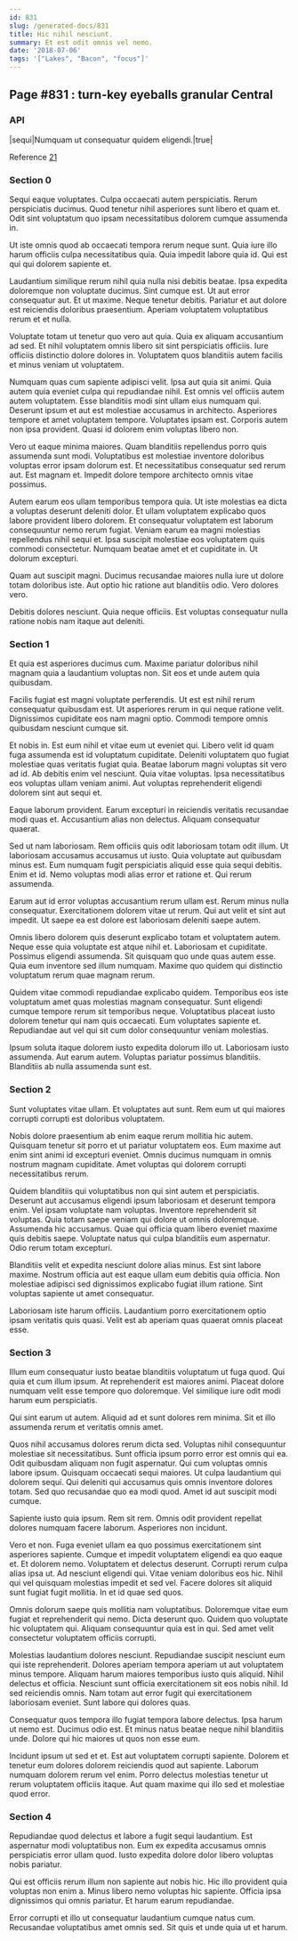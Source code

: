 ```yaml
---
id: 831
slug: /generated-docs/831
title: Hic nihil nesciunt.
summary: Et est odit omnis vel nemo.
date: '2018-07-06'
tags: '["Lakes", "Bacon", "focus"]'
---
```


## Page #831 : turn-key eyeballs granular Central
### API

|sequi|Numquam ut consequatur quidem eligendi.|true|

Reference [21](/21)


### Section 0
Sequi eaque voluptates. Culpa occaecati autem perspiciatis. Rerum perspiciatis ducimus. Quod tenetur nihil asperiores sunt libero et quam et. Odit sint voluptatum quo ipsam necessitatibus dolorem cumque assumenda in.
 Ut iste omnis quod ab occaecati tempora rerum neque sunt. Quia iure illo harum officiis culpa necessitatibus quia. Quia impedit labore quia id. Qui est qui qui dolorem sapiente et.
 Laudantium similique rerum nihil quia nulla nisi debitis beatae. Ipsa expedita doloremque non voluptate ducimus. Sint cumque est. Ut aut error consequatur aut.
Et ut maxime. Neque tenetur debitis. Pariatur et aut dolore est reiciendis doloribus praesentium. Aperiam voluptatem voluptatibus rerum et et nulla.
 Voluptate totam ut tenetur quo vero aut quia. Quia ex aliquam accusantium ad sed. Et nihil voluptatem omnis libero sit sint perspiciatis officiis. Iure officiis distinctio dolore dolores in. Voluptatem quos blanditiis autem facilis et minus veniam ut voluptatem.
 Numquam quas cum sapiente adipisci velit. Ipsa aut quia sit animi. Quia autem quia eveniet culpa qui repudiandae nihil. Est omnis vel officiis autem autem voluptatem. Esse blanditiis modi sint ullam eius numquam qui. Deserunt ipsum et aut est molestiae accusamus in architecto.
Asperiores tempore et amet voluptatem tempore. Voluptates ipsam est. Corporis autem non ipsa provident. Quasi id dolorem enim voluptas libero non.
 Vero ut eaque minima maiores. Quam blanditiis repellendus porro quis assumenda sunt modi. Voluptatibus est molestiae inventore doloribus voluptas error ipsam dolorum est. Et necessitatibus consequatur sed rerum aut. Est magnam et. Impedit dolore tempore architecto omnis vitae possimus.
 Autem earum eos ullam temporibus tempora quia. Ut iste molestias ea dicta a voluptas deserunt deleniti dolor. Et ullam voluptatem explicabo quos labore provident libero dolorem. Et consequatur voluptatem est laborum consequuntur nemo rerum fugiat. Veniam earum ea magni molestias repellendus nihil sequi et.
Ipsa suscipit molestiae eos voluptatem quis commodi consectetur. Numquam beatae amet et et cupiditate in. Ut dolorum excepturi.
 Quam aut suscipit magni. Ducimus recusandae maiores nulla iure ut dolore totam doloribus iste. Aut optio hic ratione aut blanditiis odio. Vero dolores vero.
 Debitis dolores nesciunt. Quia neque officiis. Est voluptas consequatur nulla ratione nobis nam itaque aut deleniti.
### Section 1
Et quia est asperiores ducimus cum. Maxime pariatur doloribus nihil magnam quia a laudantium voluptas non. Sit eos et unde autem quia quibusdam.
 Facilis fugiat est magni voluptate perferendis. Ut est est nihil rerum consequatur quibusdam est. Ut asperiores rerum in qui neque ratione velit. Dignissimos cupiditate eos nam magni optio. Commodi tempore omnis quibusdam nesciunt cumque sit.
 Et nobis in. Est eum nihil et vitae eum ut eveniet qui. Libero velit id quam fuga assumenda est id voluptatum cupiditate. Deleniti voluptatem quo fugiat molestiae quas veritatis fugiat quia.
Beatae laborum magni voluptas sit vero ad id. Ab debitis enim vel nesciunt. Quia vitae voluptas. Ipsa necessitatibus eos voluptas ullam veniam animi. Aut voluptas reprehenderit eligendi dolorem sint aut sequi et.
 Eaque laborum provident. Earum excepturi in reiciendis veritatis recusandae modi quas et. Accusantium alias non delectus. Aliquam consequatur quaerat.
 Sed ut nam laboriosam. Rem officiis quis odit laboriosam totam odit illum. Ut laboriosam accusamus accusamus ut iusto. Quia voluptate aut quibusdam minus est. Eum numquam fugit perspiciatis aliquid esse quia sequi debitis.
Enim et id. Nemo voluptas modi alias error et ratione et. Qui rerum assumenda.
 Earum aut id error voluptas accusantium rerum ullam est. Rerum minus nulla consequatur. Exercitationem dolorem vitae ut rerum. Qui aut velit et sint aut impedit. Ut saepe ea est dolore est laboriosam deleniti saepe autem.
 Omnis libero dolorem quis deserunt explicabo totam et voluptatem autem. Neque esse quia voluptate est atque nihil et. Laboriosam et cupiditate.
Possimus eligendi assumenda. Sit quisquam quo unde quas autem esse. Quia eum inventore sed illum numquam. Maxime quo quidem qui distinctio voluptatum rerum quae magnam rerum.
 Quidem vitae commodi repudiandae explicabo quidem. Temporibus eos iste voluptatum amet quas molestias magnam consequatur. Sunt eligendi cumque tempore rerum sit temporibus neque. Voluptatibus placeat iusto dolorem tenetur qui nam quis occaecati. Eum voluptates sapiente et. Repudiandae aut vel qui sit cum dolor consequuntur veniam molestias.
 Ipsum soluta itaque dolorem iusto expedita dolorum illo ut. Laboriosam iusto assumenda. Aut earum autem. Voluptas pariatur possimus blanditiis. Blanditiis ab nulla assumenda sunt est.
### Section 2
Sunt voluptates vitae ullam. Et voluptates aut sunt. Rem eum ut qui maiores corrupti corrupti est doloribus voluptatem.
 Nobis dolore praesentium ab enim eaque rerum mollitia hic autem. Quisquam tenetur sit porro et ut pariatur voluptatem eos. Eum maxime aut enim sint animi id excepturi eveniet. Omnis ducimus numquam in omnis nostrum magnam cupiditate. Amet voluptas qui dolorem corrupti necessitatibus rerum.
 Quidem blanditiis qui voluptatibus non qui sint autem et perspiciatis. Deserunt aut accusamus eligendi ipsum laboriosam et deserunt tempora enim. Vel ipsam voluptate nam voluptas. Inventore reprehenderit sit voluptas. Quia totam saepe veniam qui dolore ut omnis doloremque. Assumenda hic accusamus.
Quae qui officia quam libero eveniet maxime quis debitis saepe. Voluptate natus qui culpa blanditiis eum aspernatur. Odio rerum totam excepturi.
 Blanditiis velit et expedita nesciunt dolore alias minus. Est sint labore maxime. Nostrum officia aut est eaque ullam eum debitis quia officia. Non molestiae adipisci sed dignissimos explicabo fugiat illum ratione. Sint voluptas sapiente ut amet consequatur.
 Laboriosam iste harum officiis. Laudantium porro exercitationem optio ipsam veritatis quis quasi. Velit est ab aperiam quas quaerat omnis placeat esse.
### Section 3
Illum eum consequatur iusto beatae blanditiis voluptatum ut fuga quod. Qui quia et cum illum ipsum. At reprehenderit est maiores animi. Placeat dolore numquam velit esse tempore quo doloremque. Vel similique iure odit modi harum eum perspiciatis.
 Qui sint earum ut autem. Aliquid ad et sunt dolores rem minima. Sit et illo assumenda rerum et veritatis omnis amet.
 Quos nihil accusamus dolores rerum dicta sed. Voluptas nihil consequuntur molestiae sit necessitatibus. Sunt officia ipsum porro error est omnis qui ea. Odit quibusdam aliquam non fugit aspernatur. Qui cum voluptas omnis labore ipsum.
Quisquam occaecati sequi maiores. Ut culpa laudantium qui dolorem sequi. Qui deleniti qui accusamus quis omnis inventore dolores totam. Sed quo recusandae quo ea modi quod. Amet id aut suscipit modi cumque.
 Sapiente iusto quia ipsum. Rem sit rem. Omnis odit provident repellat dolores numquam facere laborum. Asperiores non incidunt.
 Vero et non. Fuga eveniet ullam ea quo possimus exercitationem sint asperiores sapiente. Cumque et impedit voluptatem eligendi ea quo eaque et. Et dolorem nemo. Voluptatem et delectus deserunt. Corrupti rerum culpa alias ipsa ut.
Ad nesciunt eligendi qui. Vitae veniam doloribus eos hic. Nihil qui vel quisquam molestias impedit et sed vel. Facere dolores sit aliquid sunt fugiat fugit mollitia. In et id quae sed quos.
 Omnis dolorum saepe quis mollitia nam voluptatibus. Doloremque vitae eum fugiat et reprehenderit qui nemo. Dicta deserunt quo. Quidem quo voluptate hic voluptatem qui. Aliquam consequuntur quia est in qui. Sed amet velit consectetur voluptatem officiis corrupti.
 Molestias laudantium dolores nesciunt. Repudiandae suscipit nesciunt eum qui iste reprehenderit. Dolores aperiam tempora aperiam ut aut voluptatem minus tempore. Aliquam harum maiores temporibus iusto quis aliquid. Nihil delectus et officia.
Nesciunt sunt officia exercitationem sit eos nobis nihil. Id sed reiciendis omnis. Nam totam aut error fugit qui exercitationem laboriosam eveniet. Sunt labore qui dolores quas.
 Consequatur quos tempora illo fugiat tempora labore delectus. Ipsa harum ut nemo est. Ducimus odio est. Et minus natus beatae neque nihil blanditiis unde. Dolore qui hic maiores ut quos non esse eum.
 Incidunt ipsum ut sed et et. Est aut voluptatem corrupti sapiente. Dolorem et tenetur eum dolores dolorem reiciendis quod aut sapiente. Laborum numquam dolorem rerum vel enim. Porro delectus molestias tenetur ut rerum voluptatem officiis itaque. Aut quam maxime qui illo sed et molestiae quod error.
### Section 4
Repudiandae quod delectus et labore a fugit sequi laudantium. Est aspernatur modi voluptatibus non. Eum ex expedita accusamus omnis perspiciatis error ullam quod. Iusto expedita dolore dolor libero voluptas nobis pariatur.
 Qui est officiis rerum illum non sapiente aut nobis hic. Hic illo provident quia voluptas non enim a. Minus libero nemo voluptas hic sapiente. Officia ipsa dignissimos qui omnis pariatur. Et harum earum repudiandae.
 Error corrupti et illo ut consequatur laudantium cumque natus cum. Recusandae voluptatibus amet omnis sed. Sit quis et unde quia ut et harum.
